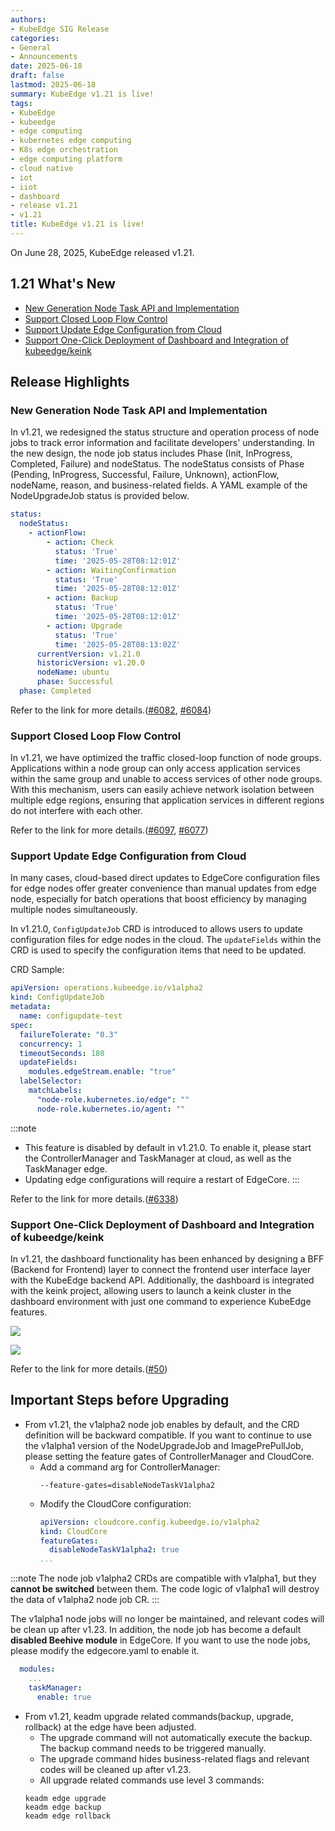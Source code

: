 ```yaml
---
authors:
- KubeEdge SIG Release
categories:
- General
- Announcements
date: 2025-06-18
draft: false
lastmod: 2025-06-18
summary: KubeEdge v1.21 is live!
tags:
- KubeEdge
- kubeedge
- edge computing
- kubernetes edge computing
- K8s edge orchestration
- edge computing platform
- cloud native
- iot
- iiot
- dashboard
- release v1.21
- v1.21
title: KubeEdge v1.21 is live!
---
```


On June 28, 2025, KubeEdge released v1.21.

## 1.21 What's New

- [New Generation Node Task API and Implementation](#new-generation-node-task-api-and-implementation)
- [Support Closed Loop Flow Control](#support-closed-loop-flow-control)
- [Support Update Edge Configuration from Cloud](#support-update-edge-configuration-from-cloud)
- [Support One-Click Deployment of Dashboard and Integration of kubeedge/keink](#support-one-click-deployment-of-dashboard-and-integration-of-kubeedgekeink)

## Release Highlights

### New Generation Node Task API and Implementation

In v1.21, we redesigned the status structure and operation process of node jobs to track error information and facilitate developers' understanding. In the new design, the node job status includes Phase (Init, InProgress, Completed, Failure) and nodeStatus.
The nodeStatus consists of Phase (Pending, InProgress, Successful, Failure, Unknown), actionFlow, nodeName, reason, and business-related fields.
A YAML example of the NodeUpgradeJob status is provided below.

```yaml
status:
  nodeStatus:
    - actionFlow:
        - action: Check
          status: 'True'
          time: '2025-05-28T08:12:01Z'
        - action: WaitingConfirmation
          status: 'True'
          time: '2025-05-28T08:12:01Z'
        - action: Backup
          status: 'True'
          time: '2025-05-28T08:12:01Z'
        - action: Upgrade
          status: 'True'
          time: '2025-05-28T08:13:02Z'
      currentVersion: v1.21.0
      historicVersion: v1.20.0
      nodeName: ubuntu
      phase: Successful
  phase: Completed
```

Refer to the link for more details.([#6082](https://github.com/kubeedge/kubeedge/pull/6082), [#6084](https://github.com/kubeedge/kubeedge/pull/6084))

### Support Closed Loop Flow Control

In v1.21, we have optimized the traffic closed-loop function of node groups. Applications within a node group can only access application services within the same group and unable to access services of other node groups.
With this mechanism, users can easily achieve network isolation between multiple edge regions, ensuring that application services in different regions do not interfere with each other.

Refer to the link for more details.([#6097](https://github.com/kubeedge/kubeedge/pull/6097), [#6077](https://github.com/kubeedge/kubeedge/pull/6077))

### Support Update Edge Configuration from Cloud

In many cases, cloud-based direct updates to EdgeCore configuration files for edge nodes offer greater convenience than manual updates from edge node, especially for batch operations that boost efficiency by managing multiple nodes simultaneously.

In v1.21.0, `ConfigUpdateJob` CRD is introduced to allows users to update configuration files for edge nodes in the cloud. The `updateFields` within the CRD is used to specify the configuration items that need to be updated.

CRD Sample:

```yaml
apiVersion: operations.kubeedge.io/v1alpha2
kind: ConfigUpdateJob
metadata:
  name: configupdate-test
spec:
  failureTolerate: "0.3"
  concurrency: 1
  timeoutSeconds: 180
  updateFields:
    modules.edgeStream.enable: "true"
  labelSelector:
    matchLabels:
      "node-role.kubernetes.io/edge": ""
      node-role.kubernetes.io/agent: ""
```


:::note
* This feature is disabled by default in v1.21.0. To enable it, please start the ControllerManager and TaskManager at cloud, as well as the TaskManager edge.
* Updating edge configurations will require a restart of EdgeCore.
:::

Refer to the link for more details.([#6338](https://github.com/kubeedge/kubeedge/pull/6338))

### Support One-Click Deployment of Dashboard and Integration of kubeedge/keink

In v1.21, the dashboard functionality has been enhanced by designing a BFF (Backend for Frontend) layer to connect the frontend user interface layer with the KubeEdge backend API.
Additionally, the dashboard is integrated with the keink project, allowing users to launch a keink cluster in the dashboard environment with just one command to experience KubeEdge features.

![](dashboard-integrate-keink.png)

![](dashboard-integrate-keink-2.png)

Refer to the link for more details.([#50](https://github.com/kubeedge/dashboard/pull/50))

## Important Steps before Upgrading

- From v1.21, the v1alpha2 node job enables by default, and the CRD definition will be backward compatible. If you want to continue to use the v1alpha1 version of the NodeUpgradeJob and ImagePrePullJob, please setting the feature gates of ControllerManager and CloudCore.
  - Add a command arg for ControllerManager:
    ```shell
    --feature-gates=disableNodeTaskV1alpha2
    ```
  - Modify the CloudCore configuration:
    ```yaml
    apiVersion: cloudcore.config.kubeedge.io/v1alpha2
    kind: CloudCore
    featureGates:
      disableNodeTaskV1alpha2: true
    ...
    ```

:::note
The node job v1alpha2 CRDs are compatible with v1alpha1, but they **cannot be switched** between them. The code logic of v1alpha1 will destroy the data of v1alpha2 node job CR.
:::

The v1alpha1 node jobs will no longer be maintained, and relevant codes will be clean up after v1.23. In addition, the node job has become a default **disabled Beehive module** in EdgeCore.
If you want to use the node jobs, please modify the edgecore.yaml to enable it.
```yaml
  modules:
    ...
    taskManager:
      enable: true
```

- From v1.21, keadm upgrade related commands(backup, upgrade, rollback) at the edge have been adjusted.
  - The upgrade command will not automatically execute the backup. The backup command needs to be triggered manually.
  - The upgrade command hides business-related flags and relevant codes will be cleaned up after v1.23.
  - All upgrade related commands use level 3 commands:
  ```shell
  keadm edge upgrade
  keadm edge backup
  keadm edge rollback
  ```